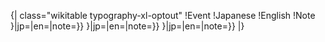 <includeonly>{| class="wikitable typography-xl-optout"
!Event
!Japanese
!English
!Note
{{ShipQuoteSeasonal/Row|season=Christmas 2015|ship={{{Ship|{{{PAGENAME}}}}}}|jp={{{Christmas 2015|}}}|en={{{Christmas 2015 En|}}}|note={{{Christmas 2015 Note|}}}}}
{{ShipQuoteSeasonal/Row|season=End of Year 2015|ship={{{Ship|{{{PAGENAME}}}}}}|jp={{{End of Year 2015|}}}|en={{{End of Year 2015 En|}}}|note={{{End of Year 2015 Note|}}}}}
{{ShipQuoteSeasonal/Row|season=Setsubun 2016|ship={{{Ship|{{{PAGENAME}}}}}}|jp={{{Setsubun 2016|}}}|en={{{Setsubun 2016 En|}}}|note={{{Setsubun 2016 Note|}}}}}
|}</includeonly><noinclude>
{{ShipQuoteSeasonal
|Ship = Graf Zeppelin

|Christmas 2015 = Admiral、この艦隊もクリスマスは祝うのだな。このシュトーレンも悪くないぞ。この国の潜水艦が作ったのか？うん、やるな。
|Christmas 2015 En = Admiral, so this fleet also celebrates Christmas. And this Stollen isn't half bad at all. It was baked by this country's submarine? Hmm... Not bad.
|Christmas 2015 Note = She says about I-8.

|End of Year 2015 = 12月・・・か。私が進水したのも12月だ。懐かしいな。何？オオソウジ？え？私が・・・か？
|End of Year 2015 En = December... I was launched on the exact month. How nostalgic... What? Spring Cleaning? Me...?
|End of Year 2015 Note = Graf Zeppelin was launched in 8 December 1938

|Setsubun 2016 = これがオイゲンに聞いた「セツブーン」と言う文化か。確かに不思議な文化だ。　よし、私も投げてみよう。赤城、行くぞ！覚悟！
|Setsubun 2016 En = So this is what Eugen says of a cultural occasion called "Setzbühn". It is undeniably peculiar. Right, I'll give this a throw. Akagi, here I come! Brace yourself!
}}
</noinclude>